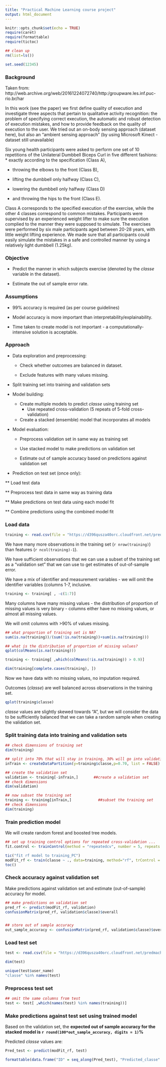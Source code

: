 ---
title: "Practical Machine Learning course project"
output: html_document
---

```{r setup, include=FALSE}
knitr::opts_chunk$set(echo = TRUE)
require(caret)
require(formattable)
require(tictoc)

## clean up
rm(list=ls())

set.seed(12345)
```
  
### **Background**  
  
Taken from: http://web.archive.org/web/20161224072740/http:/groupware.les.inf.puc-rio.br/har  
  
In this work (see the paper) we first define quality of execution and investigate three aspects that pertain to qualitative activity recognition: the problem of specifying correct execution, the automatic and robust detection of execution mistakes, and how to provide feedback on the quality of execution to the user. We tried out an on-body sensing approach (dataset here), but also an "ambient sensing approach" (by using Microsoft Kinect - dataset still unavailable)

Six young health participants were asked to perform one set of 10 repetitions of the Unilateral Dumbbell Biceps Curl in five different fashions:  
* exactly according to the specification (Class A),  

* throwing the elbows to the front (Class B),  

* lifting the dumbbell only halfway (Class C),  

* lowering the dumbbell only halfway (Class D)  

* and throwing the hips to the front (Class E).  



Class A corresponds to the specified execution of the exercise, while the other 4 classes correspond to common mistakes. Participants were supervised by an experienced weight lifter to make sure the execution complied to the manner they were supposed to simulate. The exercises were performed by six male participants aged between 20-28 years, with little weight lifting experience. We made sure that all participants could easily simulate the mistakes in a safe and controlled manner by using a relatively light dumbbell (1.25kg).  


  
### **Objective**  
  
* Predict the manner in which subjects exercise (denoted by the *classe* variable in the dataset).  

  
* Estimate the out of sample error rate.  
  
  
  
### **Assumptions**  
  
* 99% accuracy is required (as per course guidelines)  

* Model accuracy is more important than interpretability/explainability.  
  
* Time taken to create model is not important - a computationally-intensive solution is acceptable.  
  
### **Approach**  
  
* Data exploration and preprocessing:  

  * Check whether outcomes are balanced in dataset.  

  * Exclude features with many values missing.  

* Split training set into training and validation sets  

* Model building:  
  
  * Create multiple models to predict *classe* using training set  
    * Use repeated cross-validation (5 repeats of 5-fold cross-validation)  

  * Create a stacked (ensemble) model that incorporates all models  
  
* Model evaluation:  
  
  * Preprocess validation set in same way as training set  
  
  * Use stacked model to make predictions on validation set  

  * Estimate out of sample accuracy based on predictions against validation set  
  
* Prediction on test set (once only):  

** Load test data  

** Preprocess test data in same way as training data  

** Make predictions on test data using each model fit  

** Combine predictions using the combined model fit  

### **Load data**  
  
  
```{r load training set}
training <- read.csv(file = "https://d396qusza40orc.cloudfront.net/predmachlearn/pml-training.csv",stringsAsFactors = TRUE,na.strings=c("","NA"))

```
  
We have many more observations in the training set (`r nrow(training)`) than features (`r ncol(training)-1`).  
  
We have sufficient observations that we can use a subset of the training set as a "validation set" that we can use to get estimates of out-of-sample error.  
  
We have a mix of identifier and measurement variables - we will omit the identifier variables (columns 1-7, inclusive.  
  
```{r omit identifier variables}
training <- training[ , -c(1:7)]

```

  
Many columns have many missing values - the distribution of proportion of missing values is very binary - columns either have no missing values, or almost all missing values.  
  
We will omit columns with >90% of values missing.  

```{r omit columns with many missing values}

## what proportion of training set is NA?
sum(is.na(training))/(sum(!is.na(training))+sum(is.na(training)))

## what is the distribution of proportion of missing values?
qplot(colMeans(is.na(training)))

training <- training[ ,which(colMeans(!is.na(training)) > 0.9)]

dim(training[complete.cases(training), ])

```

  
Now we have data with no missing values, no imputation required.  
  
Outcomes (*classe*) are well balanced across observations in the training set.  
  
  
```{r explore training data}

qplot(training$classe)  

```
  
*classe* values are slightly skewed towards "A", but we will consider the data to be sufficiently balanced that we can take a random sample when creating the validation set.  
  
  

### **Split training data into training and validation sets**  
  
  
```{r split training data into training and validation sets}

## check dimensions of training set
dim(training)

## split into 70% that will stay in training, 30% will go into validation
inTrain <- createDataPartition(y=training$classe,p=0.70, list = FALSE) 

## create the validation set
validation <- training[-inTrain,]		##create a validation set
## check dimensions
dim(validation)

## now subset the training set
training <- training[inTrain,]		      ##subset the training set
## check dimensions
dim(training)

```
  

### **Train prediction model**  
  
We will create random forest and boosted tree models.  


  
```{r build models}
## set up training control options for repeated cross-validation ...
fit.control <- trainControl(method = "repeatedcv", number = 5, repeats = 5)

tic("fit rf model to training_PC")
modFit_rf <- train(classe ~ ., data=training, method="rf", trControl = fit.control, allowParallel = TRUE)
toc()

```

  
### **Check accuracy against validation set**  
  
Make predictions against validation set and estimate (out-of-sample) accuracy for model.  

  
```{r predict against validation set and measure accuracy}

## make predictions on validation set 
pred_rf <- predict(modFit_rf, validation)
confusionMatrix(pred_rf, validation$classe)$overall


## store out of sample accuracy
out_sample_accuracy <- confusionMatrix(pred_rf, validation$classe)$overall[['Accuracy']]

```




### **Load test set**  
  
```{r load test set}

test <- read.csv(file = "https://d396qusza40orc.cloudfront.net/predmachlearn/pml-testing.csv",stringsAsFactors = FALSE,na.strings=c("","NA"))

dim(test)

unique(test$user_name)
"classe" %in% names(test)
```
  
### **Preprocess test set**  


```{r preprocess test set to match training and validation sets}

## omit the same columns from test 
test <- test[ ,which(names(test) %in% names(training))]

```



### **Make predictions against test set using trained model**  
  
Based on the validation set, the **expected out of sample accuracy for the stacked model is `r round(100*out_sample_accuracy, digits = 1)`%**  
  
    
Predicted *classe* values are:  

  
  
```{r make final predictions against test set}
Pred_test <- predict(modFit_rf, test)

formattable(data.frame("ID" = seq_along(Pred_test), "Predicted_classe" = Pred_test))


```
  



  
  
  
  